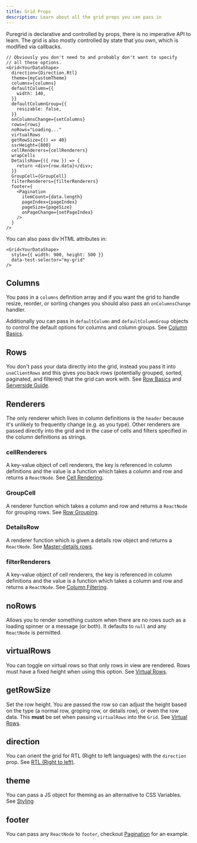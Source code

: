 ```yaml
---
title: Grid Props
description: Learn about all the grid props you can pass in
---
```



Puregrid is declarative and controlled by props, there is no imperative API to learn. The grid is also mostly controlled by state that you own, which is modified via callbacks.

```tsx:title=A+quick+peak+at+all+available+Grid+props
// Obviously you don't need to and probably don't want to specify
// all these options.
<Grid<YourDataShape>
  direction={Direction.Rtl}
  theme={myCustomTheme}
  columns={columns}
  defaultColumn={{
    width: 140,
  }}
  defaultColumnGroup={{
    resizable: false,
  }}
  onColumnsChange={setColumns}
  rows={rows}
  noRows="Loading..."
  virtualRows
  getRowSize={() => 40}
  ssrHeight={800}
  cellRenderers={cellRenderers}
  wrapCells
  DetailsRow={({ row }) => {
    return <div>{row.data}</div>;
  }}
  GroupCell={GroupCell}
  filterRenderers={filterRenderers}
  footer={
    <Pagination
      itemCount={data.length}
      pageIndex={pageIndex}
      pageSize={pageSize}
      onPageChange={setPageIndex}
    />
  }
/>
```

You can also pass div HTML attributes in:

```tsx:title=Grid+HTML+attributes
<Grid<YourDataShape>
  style={{ width: 900, height: 500 }}
  data-test-selector="my-grid"
/>
```

## Columns

You pass in a `columns` definition array and if you want the grid to handle resize, reorder, or sorting changes you should also pass an `onColumnsChange` handler.

Additionally you can pass in `defaultColumn` and `defaultColumnGroup` objects to control the default options for columns and column groups. See [Column Basics](/columns/column-basics).

## Rows

You don't pass your data directly into the grid, instead you pass it into `useClientRows` and this gives you back rows (potentially grouped, sorted, paginated, and filtered) that the grid can work with. See [Row Basics](/rows/row-basics) and [Serverside Guide](/rows/serverside-rows).

## Renderers

The only renderer which lives in column definitions is the `header` because it's unlikely to frequently change (e.g. as you type). Other renderers are passed directly into the grid and in the case of cells and filters specified in the column definitions as strings.

### cellRenderers

A key-value object of cell renderers, the key is referenced in column definitions and the value is a function which takes a column and row and returns a `ReactNode`. See [Cell Rendering](/cells/cell-rendering).

### GroupCell

A renderer function which takes a column and row and returns a `ReactNode` for grouping rows. See [Row Grouping](/rows/row-grouping).

### DetailsRow

A renderer function which is given a details row object and returns a `ReactNode`. See [Master-details rows](/rows/master-details-rows).

### filterRenderers

A key-value object of cell renderers, the key is referenced in column definitions and the value is a function which takes a column and row and returns a `ReactNode`. See [Column Filtering](/columns/column-filtering).

## noRows

Allows you to render something custom when there are no rows such as a loading spinner or a message (or both). It defaults to `null` and any `ReactNode` is permitted.

<Showcase fileName="NoRows.tsx">
  <NoRows />
</Showcase>

## virtualRows

You can toggle on virtual rows so that only rows in view are rendered. Rows must have a fixed height when using this option. See [Virtual Rows](/rows/virtual-rows).

## getRowSize

Set the row height. You are passed the row so can adjust the height based on the type (a normal row, groping row, or details row), or even the row data. This **must** be set when passing `virtualRows` into the `Grid`. See [Virtual Rows](rows/virtual-rows).

## direction

You can orient the grid for RTL (Right to left languages) with the `direction` prop. See [RTL (Right to left)](/rtl).

## theme

You can pass a JS object for theming as an alternative to CSS Variables. See [Styling](/styling)

## footer

You can pass any `ReactNode` to `footer`, checkout [Pagination](/rows/pagination) for an example.
